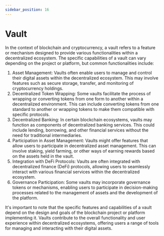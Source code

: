 ```yaml
---
sidebar_position: 16
---
```


# Vault

In the context of blockchain and cryptocurrency, a vault refers to a feature or mechanism designed to provide various functionalities within a decentralized ecosystem. The specific capabilities of a vault can vary depending on the project or platform, but common functionalities include:

1. Asset Management: Vaults often enable users to manage and control their digital assets within the decentralized ecosystem. This may involve features such as secure storage, transfer, and monitoring of cryptocurrency holdings.
2. Decentralized Token Wrapping: Some vaults facilitate the process of wrapping or converting tokens from one form to another within a decentralized environment. This can include converting tokens from one standard to another or wrapping tokens to make them compatible with specific protocols.
3. Decentralized Banking: In certain blockchain ecosystems, vaults may function as components of decentralized banking services. This could include lending, borrowing, and other financial services without the need for traditional intermediaries.
4. Participation in Asset Management: Vaults might offer features that allow users to participate in decentralized asset management. This can involve staking, yield farming, or other ways of earning rewards based on the assets held in the vault.
5. Integration with DeFi Protocols: Vaults are often integrated with decentralized finance (DeFi) protocols, allowing users to seamlessly interact with various financial services within the decentralized ecosystem.
6. Governance Participation: Some vaults may incorporate governance tokens or mechanisms, enabling users to participate in decision-making processes related to the management of assets and the development of the platform.

It's important to note that the specific features and capabilities of a vault depend on the design and goals of the blockchain project or platform implementing it. Vaults contribute to the overall functionality and user experience within decentralized ecosystems, offering users a range of tools for managing and interacting with their digital assets.
